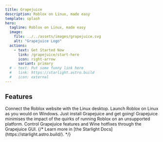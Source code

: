 ```yaml
---
title: Grapejuice
description: Roblox on Linux, made easy
template: splash
hero:
  tagline: Roblox on Linux, made easy
  image:
    file: ../../assets/images/grapejuice.svg
    alt: "Grapejuice Logo"
  actions:
    - text: Get Started Now
      link: /grapejuice/start-here
      icon: right-arrow
      variant: primary
  # - text: Put some funny link here
  #   link: https://starlight.astro.build
  #   icon: external
---
```



## Features

<CardGrid stagger>
  <Card title="Browser Integration" icon="star">
    Connect the Roblox website with the Linux desktop. Launch Roblox on Linux as
    you would on Windows. Just install Grapejuice and get going!
  </Card>
  <Card title="Wine Hotfixes" icon="star">
    Grapejuice minimises the impact of the quirks of running Roblox on an
    unsupported platform.
  </Card>
  <Card title="Graphical Interface" icon="star">
    Control Grapejuice features and Wine hotfixes through the Grapejuice GUI.
  </Card>
  {/* <Card title="Read the docs" icon="pencil">
    Learn more in [the Starlight Docs](https://starlight.astro.build/).
  </Card> */}
</CardGrid>
